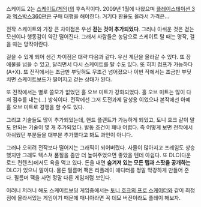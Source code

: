 스케이트 2는 [[스케이트(게임)]]의 후속작이다. 2009년 1월에 나왔으며  [[플레이스테이션 3]]과  [[엑스박스360]]판은 구매 대행을 해야한다. 거기다 환율도 올라서 가격은...

전작 스케이트와 가장 큰 차이점은 우선 '''걷는 것이 추가되었다'''. 그러나 아쉬운 것은 걷는 모션이나 행동감이 약간 떨어진다. 그래서 사람들은 농담으로 스케이트 탈 때는 명작, 걸을 때는 망작이란다.

걸을 수 있게 되어 생긴 차이점은 대략 다음과 같다. 우선 계단을 올라갈 수 있다. 또 장애물을 넘을 수 있고, 달리면서 다시 스케이트를 탈 수도 있다. 또 히피 점프가 가능하다(A+X). 또 전작에서는 조금만 부딪혀도 무조건 넘어졌으나 이번 작에서는 조금만 부딪치면 스케이트보드가 떨어지고 걷는 상태가 된다.

또 전작에서는 별로 쓸모가 없었던 홀 오브 미트가 강화되었다. 홀 오브 미트는 많이 다쳐 점수를 내는(...) 방식이다. 전작에선 그저 도전과제 달성용 이었으나 본작에선 아예 홀 오브 미트로 경쟁을 할 수도 있다.

그리고 기술들도 많이 추가되었는데, 핸드 플랜트가 가능하게 되었고, 토니 호크 같이 말도 안되는 기술이 몇 개 추가되었다. 발동 조건이 꽤나 어렵다. 즉 어떻게 보면 전작에서 아쉬웠던 부분들을 대부분 추가했다고 봐도 과언이 아니다. 

그러나 오히려 전작보다 떨어지는 그래픽이 되어버렸다. 사물이 많아지고 프레임도 상승했지만 그래도 텍스쳐 품질을 좀만 더 높여주었으면 좋았을 텐데 아쉽다. 
또 DLC(다운로드 컨텐츠)에서도 욕을 먹고 있다. 돈을 내면 '''숨겨져 있는 모든 맵과 스팟을 공개하는''' DLC가 있으니 말이다. 물론 필름머 팩은 리플레이 에디터를 정말 막강하게 만들어 준다. 필름머 팩을 사면 정말 다른 게임처럼 보인다.

이러니 저러니 해도 스케이트보딩 게임중에서는 [[토니 호크의 프로 스케이터]]와 같이 최정점에 올라서있는 게임이기 때문에 매니아라면 꼭 데모 버전이라도 플레이 해보자.
